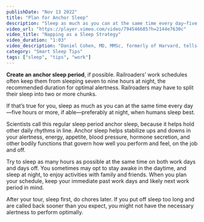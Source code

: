 ```yaml
---
publishDate: "Nov 13 2022"
title: "Plan for Anchor Sleep"
description: "Sleep as much as you can at the same time every day—five hours or more, if able—preferably at night, when humans sleep best"
video_url: "https://player.vimeo.com/video/794546685?h=2144e7630c"
video_title: "Napping as a Sleep Strategy"
video_duration: "1:03"
video_description: "Daniel Cohen, MD, MMSc, formerly of Harvard, tells how to make naps part of your sleep plans."
category: "Smart Sleep Tips"
tags: ["sleep", "tips", "work"]
---
```


**Create an anchor sleep period**, if possible. Railroaders’ work schedules often keep them from sleeping seven to nine hours at night, the recommended duration for optimal alertness. Railroaders may have to split their sleep into two or more chunks.

If that’s true for you, sleep as much as you can at the same time every day—five hours or more, if able—preferably at night, when humans sleep best.

Scientists call this regular sleep period anchor sleep, because it helps hold other daily rhythms in line. Anchor sleep helps stabilize ups and downs in your alertness, energy, appetite, blood pressure, hormone secretion, and other bodily functions that govern how well you perform and feel, on the job and off.

Try to sleep as many hours as possible at the same time on both work days and days off. You sometimes may opt to stay awake in the daytime, and sleep at night, to enjoy activities with family and friends. When you plan your schedule, keep your immediate past work days and likely next work period in mind.

After your tour, sleep first, do chores later. If you put off sleep too long and are called back sooner than you expect, you might not have the necessary alertness to perform optimally.
